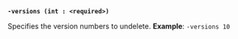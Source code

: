 <a id="kv-flag-versions" />

**`-versions (int : <required>)`**

Specifies the version numbers to undelete.
**Example**: `-versions 10`